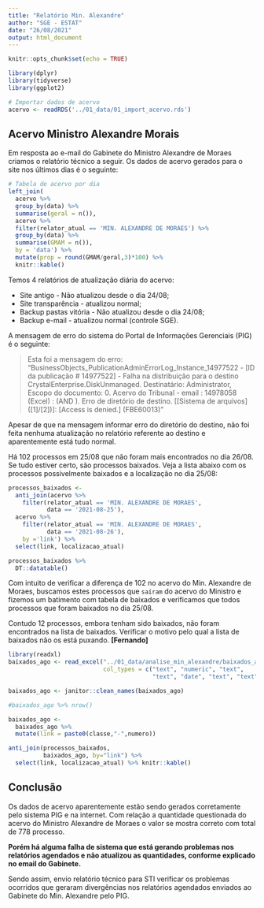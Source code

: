 ---
title: "Relatório Min. Alexandre"
author: "SGE - ESTAT"
date: "26/08/2021"
output: html_document
---

```{r setup, include=FALSE}
knitr::opts_chunk$set(echo = TRUE)

library(dplyr)
library(tidyverse)
library(ggplot2)

# Importar dados de acervo
acervo <- readRDS('../01_data/01_import_acervo.rds')
```

## Acervo Ministro Alexandre Morais

Em resposta ao e-mail do Gabinete do Ministro Alexandre de Moraes criamos o relatório técnico a seguir. Os dados de acervo gerados para o site nos últimos dias é o seguinte:

```{r echo=FALSE, message=FALSE, warning=FALSE}
# Tabela de acervo por dia
left_join(
  acervo %>% 
  group_by(data) %>% 
  summarise(geral = n()), 
  acervo %>% 
  filter(relator_atual == 'MIN. ALEXANDRE DE MORAES') %>% 
  group_by(data) %>% 
  summarise(GMAM = n()),
  by = 'data') %>% 
  mutate(prop = round(GMAM/geral,3)*100) %>% 
  knitr::kable()
```

Temos 4 relatórios de atualização diária do acervo:

- Site antigo - Não atualizou desde o dia 24/08;
- Site transparência - atualizou normal;
- Backup pastas vitória - Não atualizou desde o dia 24/08;
- Backup e-mail - atualizou normal (controle SGE).


A mensagem de erro do sistema do Portal de Informações Gerenciais (PIG) é o seguinte:

> Esta foi a mensagem do erro:
"BusinessObjects_PublicationAdminErrorLog_Instance_14977522 - [ID da publicação # 14977522] - Falha na distribuição para o destino CrystalEnterprise.DiskUnmanaged. Destinatário: Administrator, Escopo do documento: 0. Acervo do Tribunal - email : 14978058 (Excel) : (AND ). Erro de diretório de destino. [[Sistema de arquivos] ([1]/[2])]: [Access is denied.
] (FBE60013)"

Apesar de que na mensagem informar erro do diretório do destino, não foi feita nenhuma atualização no relatório referente ao destino e aparentemente está tudo normal.

Há 102 processos em 25/08 que não foram mais encontrados no dia 26/08. Se tudo estiver certo, são processos baixados. Veja a lista abaixo com os processos possivelmente baixados e a localização no dia 25/08:

```{r echo=FALSE, message=FALSE, warning=FALSE}
processos_baixados <-
  anti_join(acervo %>% 
    filter(relator_atual == 'MIN. ALEXANDRE DE MORAES',
           data == '2021-08-25'),
  acervo %>% 
    filter(relator_atual == 'MIN. ALEXANDRE DE MORAES',
           data == '2021-08-26'),
    by ='link') %>% 
  select(link, localizacao_atual) 

processos_baixados %>% 
  DT::datatable()
```


Com intuito de verificar a diferença de 102 no acervo do Min. Alexandre de Moraes, buscamos estes processos que `saíram` do acervo do Ministro e fizemos um batimento com tabela de baixados e verificamos que todos processos que foram baixados no dia 25/08.

Contudo 12 processos, embora tenham sido baixados, não foram encontrados na lista de baixados. Verificar o motivo pelo qual a lista de baixados não os está puxando. **[Fernando]**

```{r echo=FALSE, message=FALSE, warning=FALSE}
library(readxl)
baixados_ago <- read_excel("../01_data/analise_min_alexandre/baixados_ago_GMAM_27082021.xlsx", 
                           col_types = c("text", "numeric", "text", 
                                         "text", "date", "text", "text", "text"))

baixados_ago <- janitor::clean_names(baixados_ago)

#baixados_ago %>% nrow()

baixados_ago <- 
  baixados_ago %>% 
  mutate(link = paste0(classe,"-",numero))
```


```{r echo=FALSE, message=FALSE, warning=FALSE}
anti_join(processos_baixados, 
          baixados_ago, by="link") %>%
  select(link, localizacao_atual) %>% knitr::kable()
```


## Conclusão

Os dados de acervo aparentemente estão sendo gerados corretamente pelo sistema PIG e na internet. Com relação a quantidade questionada do acervo do Ministro Alexandre de Moraes o valor se mostra correto com total de 778 processo.

**Porém há alguma falha de sistema que está gerando problemas nos relatórios agendados e não atualizou as quantidades, conforme explicado no email do Gabinete.**

Sendo assim, envio relatório técnico para STI verificar os problemas ocorridos que geraram divergências nos relatórios agendados enviados ao Gabinete do Min. Alexandre pelo PIG.



